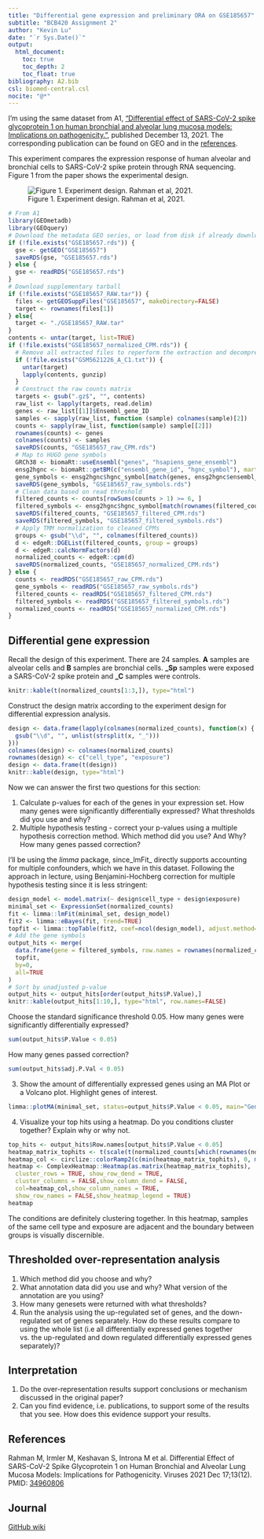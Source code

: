 ```yaml
---
title: "Differential gene expression and preliminary ORA on GSE185657"
subtitle: "BCB420 Assignment 2"
author: "Kevin Lu"
date: "`r Sys.Date()`"
output:
  html_document:
    toc: true
    toc_depth: 2
    toc_float: true
bibliography: A2.bib
csl: biomed-central.csl
nocite: "@*"
---
```


I'm using the same dataset from A1, ["Differential effect of SARS-CoV-2 spike glycoprotein 1 on human bronchial and alveolar lung mucosa models: Implications on pathogenicity."](https://www.ncbi.nlm.nih.gov/geo/query/acc.cgi?acc=GSE185657),
published December 13, 2021. The corresponding publication can be found on GEO and in the [references](#references).

This experiment compares the expression response of human alveolar and bronchial
cells to SARS-CoV-2 spike protein through RNA sequencing. Figure 1 from the paper
shows the experimental design.

![Figure 1. Experiment design. Rahman et al, 2021.](https://www.ncbi.nlm.nih.gov/pmc/articles/PMC8708014/bin/viruses-13-02537-g001.jpg)

```r
# From A1
library(GEOmetadb)
library(GEOquery)
# Download the metadata GEO series, or load from disk if already downloaded
if (!file.exists("GSE185657.rds")) {
  gse <- getGEO("GSE185657")
  saveRDS(gse, "GSE185657.rds")
} else {
  gse <- readRDS("GSE185657.rds") 
}
# Download supplementary tarball
if (!file.exists("GSE185657_RAW.tar")) {
  files <- getGEOSuppFiles("GSE185657", makeDirectory=FALSE)
  target <- rownames(files[1])
} else{
  target <- "./GSE185657_RAW.tar"
}
contents <- untar(target, list=TRUE)
if (!file.exists("GSE185657_normalized_CPM.rds")) {
  # Remove all extracted files to reperform the extraction and decompression
  if (!file.exists("GSM5621226_A_C1.txt")) {
    untar(target)
    lapply(contents, gunzip)
  }
  # Construct the raw counts matrix
  targets <- gsub(".gz$", "", contents)
  raw_list <- lapply(targets, read.delim)
  genes <- raw_list[[1]]$Ensembl_gene_ID
  samples <- sapply(raw_list, function (sample) colnames(sample)[2])
  counts <- sapply(raw_list, function(sample) sample[[2]])
  rownames(counts) <- genes
  colnames(counts) <- samples
  saveRDS(counts, "GSE185657_raw_CPM.rds")
  # Map to HUGO gene symbols
  GRCh38 <- biomaRt::useEnsembl("genes", "hsapiens_gene_ensembl")
  ensg2hgnc <- biomaRt::getBM(c("ensembl_gene_id", "hgnc_symbol"), mart=GRCh38)
  gene_symbols <- ensg2hgnc$hgnc_symbol[match(genes, ensg2hgnc$ensembl_gene_id)]
  saveRDS(gene_symbols, "GSE185657_raw_symbols.rds")
  # Clean data based on read threshold
  filtered_counts <- counts[rowSums(counts > 1) >= 6, ]
  filtered_symbols <- ensg2hgnc$hgnc_symbol[match(rownames(filtered_counts), ensg2hgnc$ensembl_gene_id)]
  saveRDS(filtered_counts, "GSE185657_filtered_CPM.rds")
  saveRDS(filtered_symbols, "GSE185657_filtered_symbols.rds")
  # Apply TMM normalization to cleaned CPMs
  groups <- gsub("\\d", "", colnames(filtered_counts))
  d <- edgeR::DGEList(filtered_counts, group = groups)
  d <- edgeR::calcNormFactors(d)
  normalized_counts <- edgeR::cpm(d)
  saveRDS(normalized_counts, "GSE185657_normalized_CPM.rds")
} else {
  counts <- readRDS("GSE185657_raw_CPM.rds")
  gene_symbols <- readRDS("GSE185657_raw_symbols.rds")
  filtered_counts <- readRDS("GSE185657_filtered_CPM.rds")
  filtered_symbols <- readRDS("GSE185657_filtered_symbols.rds")
  normalized_counts <- readRDS("GSE185657_normalized_CPM.rds")
}
```

## Differential gene expression

Recall the design of this experiment. There are 24 samples. **A** samples are
alveolar cells and **B** samples are bronchial cells. **\_Sp** samples were exposed
a SARS-CoV-2 spike protein and **\_C** samples were controls.

```r
knitr::kable(t(normalized_counts[1:3,]), type="html")
```

Construct the design matrix according to the experiment design for differential
expression analysis.

```r
design <- data.frame(lapply(colnames(normalized_counts), function(x) {
  gsub("\\d", "", unlist(strsplit(x, "_")))
}))
colnames(design) <- colnames(normalized_counts)
rownames(design) <- c("cell_type", "exposure")
design <- data.frame(t(design))
knitr::kable(design, type="html")
```

Now we can answer the first two questions for this section:

1. Calculate p-values for each of the genes in your expression set. How many genes were significantly differentially expressed? What thresholds did you use and why?
2. Multiple hypothesis testing - correct your p-values using a multiple hypothesis correction method. Which method did you use? And Why? How many genes passed correction?

I'll be using the _limma_ package, since_lmFit_ directly supports accounting for
multiple confounders, which we have in this dataset. Following the approach in
lecture, using Benjamini-Hochberg correction for multiple hypothesis testing since
it is less stringent:

```r
design_model <- model.matrix(~ design$cell_type + design$exposure)
minimal_set <- ExpressionSet(normalized_counts)
fit <- limma::lmFit(minimal_set, design_model)
fit2 <- limma::eBayes(fit, trend=TRUE)
topfit <- limma::topTable(fit2, coef=ncol(design_model), adjust.method="BH", number=nrow(normalized_counts))
# Add the gene symbols
output_hits <- merge(
  data.frame(gene = filtered_symbols, row.names = rownames(normalized_counts)),
  topfit,
  by=0,
  all=TRUE
)
# Sort by unadjusted p-value
output_hits <- output_hits[order(output_hits$P.Value),]
knitr::kable(output_hits[1:10,], type="html", row.names=FALSE)
```

Choose the standard significance threshold 0.05. How many genes were significantly differentially expressed? 
```r
sum(output_hits$P.Value < 0.05)
```

How many genes passed correction?
```r
sum(output_hits$adj.P.Val < 0.05)
```

3. Show the amount of differentially expressed genes using an MA Plot or a Volcano plot. Highlight genes of interest.

```r
limma::plotMA(minimal_set, status=output_hits$P.Value < 0.05, main="Genes with differential expression p-value < 0.05")
```

4. Visualize your top hits using a heatmap. Do you conditions cluster together? Explain why or why not.

```r
top_hits <- output_hits$Row.names[output_hits$P.Value < 0.05]
heatmap_matrix_tophits <- t(scale(t(normalized_counts[which(rownames(normalized_counts) %in% top_hits),])))
heatmap_col <- circlize::colorRamp2(c(min(heatmap_matrix_tophits), 0, max(heatmap_matrix_tophits)), c("blue", "white", "red"))
heatmap <- ComplexHeatmap::Heatmap(as.matrix(heatmap_matrix_tophits),
  cluster_rows = TRUE, show_row_dend = TRUE,
  cluster_columns = FALSE,show_column_dend = FALSE,
  col=heatmap_col,show_column_names = TRUE,
  show_row_names = FALSE,show_heatmap_legend = TRUE)
heatmap
```

The conditions are definitely clustering together. In this heatmap, samples of the
same cell type and exposure are adjacent and the boundary between groups is
visually discernible.

## Thresholded over-representation analysis

1. Which method did you choose and why?
1. What annotation data did you use and why? What version of the annotation are you using?
1. How many genesets were returned with what thresholds?
1. Run the analysis using the up-regulated set of genes, and the down-regulated set of genes separately. How do these results compare to using the whole list (i.e all differentially expressed genes together vs. the up-regulated and down regulated differentially expressed genes separately)?

## Interpretation

1. Do the over-representation results support conclusions or mechanism discussed in the original paper?
1. Can you find evidence, i.e. publications, to support some of the results that you see. How does this evidence support your results.

## References

Rahman M, Irmler M, Keshavan S, Introna M et al. Differential Effect of SARS-CoV-2 Spike Glycoprotein 1 on Human Bronchial and Alveolar Lung Mucosa Models: Implications for Pathogenicity. Viruses 2021 Dec 17;13(12). PMID: [34960806](https://pubmed.ncbi.nlm.nih.gov/34960806/)

<div id="refs"></div>

## Journal

[GitHub wiki](https://github.com/bcb420-2022/Kevin_Lu/wiki/Assignment-2)
